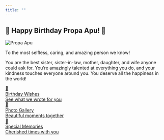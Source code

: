 ```yaml
---
title: ""
---
```


:::{.hero}
# 🎉 Happy Birthday Propa Apu! 🎂

<div class="profile-image">
<img src="images/profile.jpg" alt="Propa Apu">
</div>

<p class="lead">To the most selfless, caring, and amazing person we know!</p>
<p class="hero-message">You are the best <span class="highlight">sister</span>, <span class="highlight">sister-in-law</span>, <span class="highlight">mother</span>, <span class="highlight">daughter</span>, and <span class="highlight">wife</span> anyone could ask for. You're amazingly talented at everything you do, and your kindness touches everyone around you. You deserve all the happiness in the world!</p>

<!-- Navigation Buttons -->
<div class="nav-buttons">
<a href="wishes.html" class="nav-btn btn-wishes">
<div class="btn-icon">💝</div>
<div class="btn-text">Birthday Wishes</div>
<div class="btn-subtitle">See what we wrote for you</div>
</a>
<a href="gallery.html" class="nav-btn btn-gallery">
<div class="btn-icon">📸</div>
<div class="btn-text">Photo Gallery</div>
<div class="btn-subtitle">Beautiful moments together</div>
</a>
<a href="memories.html" class="nav-btn btn-memories">
<div class="btn-icon">💖</div>
<div class="btn-text">Special Memories</div>
<div class="btn-subtitle">Cherished times with you</div>
</a></div>

<script>
document.addEventListener("DOMContentLoaded", () => {
  // Add confetti effect when the page loads
  party.confetti(document.querySelector('.hero'), {
    count: party.variation.range(50, 100),
    size: party.variation.range(0.6, 1.4),
    spread: 50,
  });
  
  // Add click event for more confetti on hero
  document.querySelector('.hero').addEventListener('click', (e) => {
    if (!e.target.closest('.nav-btn')) {
      party.sparkles(e.target, {
        count: party.variation.range(20, 40),
        speed: party.variation.range(100, 300),
      });
    }
  });
  
  // Add sparkle effect when hovering over buttons
  document.querySelectorAll('.nav-btn').forEach(btn => {
    btn.addEventListener('mouseenter', (e) => {
      party.sparkles(e.target, {
        count: party.variation.range(15, 25),
        speed: party.variation.range(100, 250),
      });
    });
  });
});
</script>
:::
